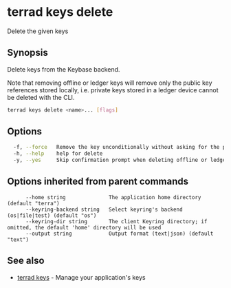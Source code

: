 # terrad keys delete

Delete the given keys

## Synopsis

Delete keys from the Keybase backend.

Note that removing offline or ledger keys will remove
only the public key references stored locally, i.e.
private keys stored in a ledger device cannot be deleted with the CLI.


```sh Terrad
terrad keys delete <name>... [flags]
```

## Options

```sh Terrad
  -f, --force   Remove the key unconditionally without asking for the passphrase. Deprecated.
  -h, --help    help for delete
  -y, --yes     Skip confirmation prompt when deleting offline or ledger key references
```

## Options inherited from parent commands

```
      --home string              The application home directory (default "terra")
      --keyring-backend string   Select keyring's backend (os|file|test) (default "os")
      --keyring-dir string       The client Keyring directory; if omitted, the default 'home' directory will be used
      --output string            Output format (text|json) (default "text")
```

## See also

* [terrad keys](terrad_keys.mdx)	 - Manage your application's keys


